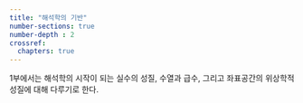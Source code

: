 ```yaml
---
title: "해석학의 기반"
number-sections: true
number-depth : 2
crossref:
  chapters: true
---
```


1부에서는 해석학의 시작이 되는 실수의 성질, 수열과 급수, 그리고 좌표공간의 위상학적 성질에 대해 다루기로 한다.